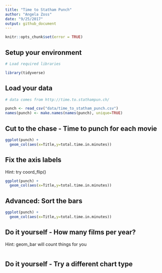 ```yaml
---
title: "Time to Statham Punch"
author: "Angela Zoss"
date: "9/25/2017"
output: github_document
---
```


```r
knitr::opts_chunk$set(error = TRUE)
```

## Setup your environment

```r

# Load required libraries

library(tidyverse)

```

## Load your data

```r

# data comes from http://time.to.stathampun.ch/

punch <- read_csv("data/time_to_statham_punch.csv")
names(punch) <- make.names(names(punch), unique=TRUE)

```

## Cut to the chase - Time to punch for each movie

```r

ggplot(punch) +
  geom_col(aes(x=Title,y=total.time.in.minutes))

```

## Fix the axis labels

Hint: try coord_flip()

```r

ggplot(punch) +
  geom_col(aes(x=Title,y=total.time.in.minutes))

```

## Advanced: Sort the bars

```r

ggplot(punch) +
  geom_col(aes(x=Title,y=total.time.in.minutes))

```

## Do it yourself - How many films per year?

Hint: geom_bar will count things for you

```r

```

## Do it yourself - Try a different chart type

```r

```
